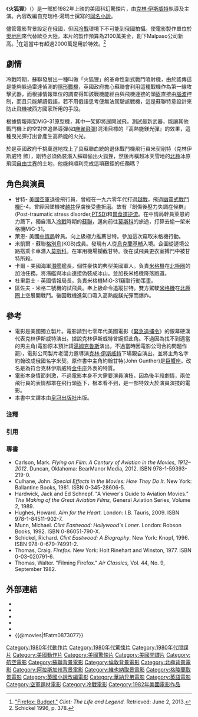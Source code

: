 {{Infobox film
| name           = 火狐狸
| original_name  = {{lang|en|''Firefox''}}
| image          = {{Show if file exists|comment=檔案不存在（本模板會在檔案恢復時自動顯示檔案，並由機器人自動清理模板，無需撤銷機器人的編輯）|file=ملصق فايرفوكس (فيلم 1982).jpg|text=File:ملصق فايرفوكس (فيلم 1982).jpg}}
| image size     = 
| caption        = 
| director       = [[克林·伊斯威特|克林·伊斯威特]]
| screenplay     = {{unbulleted list|Alex Lasker|Wendell Wellman}}
| based on       = {{based on|''[[Firefox_(novel)|Firefox]]''<br>1977 novel|[[Craig_Thomas_(author)|Craig Thomas]]}}
| producer       = 克林·伊斯威特
| starring = {{plainlist|
* Clint Eastwood
}}
| music          = [[莫里斯·賈爾|莫里斯·賈爾]]
| cinematography = [[Bruce_Surtees|Bruce Surtees]]
| editing        = {{unbulleted list|[[Ron_Spang|Ron Spang]]|[[Ferris_Webster|Ferris Webster]]}}
| studio         = [[Malpaso_Productions|Malpaso Productions]]
| distributor    = [[華納兄弟|華納兄弟]]
| released       = {{Film date|1982|6|18}}
| runtime        = 136分鐘
| language       = 英語<br />俄語
| country        = 美國<br />奧地利<br />格陵蘭
| budget         = 2100萬美元<ref name="Hughes198">Hughes 2009, p. 198.</ref>
| gross          = 46,708,276美元
}}

《'''火狐狸'''》（{{lang-en|''Firefox''}}）是一部於1982年上映的美國科幻驚悚片，由[[克林·伊斯威特|克林·伊斯威特]]執導及主演。內容改編自克瑞格·湯瑪士撰寫的[[火狐狸_(小說)|同名小說]]。

儘管電影背景設定在俄國，但因[[冷戰|冷戰]]環境下不可能到俄國拍攝。使電影製作單位於[[奧地利|奧地利]]來代替歐亞大陸。本片的製作預算為2100萬美金，創下Malpaso公司新高。<ref>[https://books.google.com/books?id=w6i25jxBIwcC&pg=PA337&lpg=PA337&dq=Firefox+(film)+budget&source=bl&ots=1HCoaSQo5a&sig=6lRe2h_xfmu1NBHF0RR_ve3jYRA&hl=en&sa=X&ei=sRZzUfiEFOPn0gGO_IDIAg&ved=0CMcCEOgBMCY#v=onepage&q=Firefox%20(film)%20budget&f=false "Firefox: Budget."] {{Wayback|url=https://books.google.com/books?id=w6i25jxBIwcC&pg=PA337&lpg=PA337&dq=Firefox+(film)+budget&source=bl&ots=1HCoaSQo5a&sig=6lRe2h_xfmu1NBHF0RR_ve3jYRA&hl=en&sa=X&ei=sRZzUfiEFOPn0gGO_IDIAg&ved=0CMcCEOgBMCY#v=onepage&q=Firefox%20(film)%20budget&f=false |date=20190820174714 }} ''Clint: The Life and Legend.'' Retrieved: June 2, 2013.</ref>在這當中有超過2000萬是用於特效。<ref>Schickel 1996, p. 378.</ref>

== 劇情 ==
冷戰時期，蘇聯發展出一種叫做「火狐狸」的革命性新式戰鬥噴射機，由於謠傳這是能夠躲過雷達偵測的[[隱形戰機|隱形戰機]]，英國政府擔心蘇聯會利用這種戰機作為第一線攻擊武器，而根據情報單位的調查得知該戰機能經由與飛機連接的頭盔直接由[[腦波|腦波]]控制，而且只能解讀俄語，若不用俄語思考便無法駕駛該戰機，這是蘇聯特意設計來防止飛機被西方國家所用的手段。

根據情報兩架MiG-31原型機，其中一架即將展開試飛，測試最新武器，能讓其他戰鬥機上的空對空追熱導彈(如[[麻雀飛彈|麻雀飛彈]])混淆目標的『高熱能鎂光彈』的效果，這種曳光彈打出會產生高熱能的火光。

於是英國政府千挑萬選地找上了具蘇聯血統的退休戰鬥機飛行員米契剛特（克林伊斯威特 飾），剛特必須偽裝潛入蘇聯偷出火狐狸，然後再橫越冰天雪地的[[北極|北極]]冰原飛回[[自由世界|自由世界]]的土地，他能夠順利完成這項艱鉅的任務嗎？

== 角色與演員 ==
* 甘特- [[美國空軍|美國空軍]]退役飛行員，曾經在一九六零年代打過[[越戰|越戰]]，飛過[[幽靈式戰鬥機|幽靈式戰鬥機]]F-4。曾經因墜機被[[越共|越共]]俘虜後受盡折磨。故有『創傷後壓力失調症候群』(Post-traumatic stress disorder,[[PTSD|PTSD]])和[[胃食道逆流|胃食道逆流]]。在中情局幹員萊恩的力薦下，獨自潛入[[冷戰|冷戰]]時期的[[蘇聯|蘇聯]]，邁向前往[[莫斯科|莫斯科]]的旅途，打算去偷一架米格機MiG-31。
* 萊恩- 美國[[中情局|中情局]]幹員。向上級極力推薦甘特。參加這次竊取米格機行動。
* 米凱爾 - 蘇聯[[格別烏|格別烏]](KGB)成員。發現有人從[[烏克蘭|烏克蘭]][[基輔|基輔]]入境。企圖從邊境公路搭乘卡車潛入[[莫斯科|莫斯科]]。在軍用機場攔截甘特。後在試飛員更衣室搏鬥中被甘特所殺。
* 卡爾 - 美國海軍[[潛艦|潛艦]]艦長，個性豪快的典型美國軍人。負責[[米格機|米格機]]在[[北極圈|北極圈]]的加油任務。將潛艦與冰山連接偽裝成冰山。並加長米格機降落跑道。
* 杜里爵士 - 英國情報局長，負責米格機MiG-31竊取行動策畫。
* 區佐夫 - 米格二號機的試飛員。奉上級命令追蹤甘特。雙方駕駛[[米格機|米格機]]在[[北極圈|北極圈]]上空展開戰鬥。後因戰機進氣口吸入高熱能鎂光彈而爆炸。

== 參考 ==
* 電影是美國獨立製片。電影請到七零年代美國電影《[[緊急追捕令|緊急追捕令]]》的銀幕硬漢代表克林伊斯威特演出。據說克林伊斯威特曾婉拒此角。不過因為找不到適當的男主角(電影原本預計請[[湯姆克魯斯|湯姆克魯斯]]演出，不過當時因電影公司合約問題作罷)，電影公司製片老闆力邀導演[[克林·伊斯威特|克林·伊斯威特]]下場親自演出。並將主角名字約翰改成俄國名字米契。原作書中主角約翰甘特(John Gunther)是[[巨蟹座|巨蟹座]]。改名是為符合克林伊斯威特[[金牛座|金牛座]]外表的特質。
* 電影本身情節刺激，不過電影本身不大需要演員演技，因為後半段劇情，兩位飛行員的表情都罩在飛行頭盔下，根本看不到，是一部特效大於演員演技的電影。
* 本書中文譯本由[[皇冠出版社|皇冠出版社]]出版。

=== 注釋 ===
{{Reflist|group=N}}

=== 引用 ===
{{Reflist|30em}}

=== 專書 ===
{{Refbegin}}
* Carlson, Mark. ''Flying on Film: A Century of Aviation in the Movies, 1912–2012''. Duncan, Oklahoma: BearManor Media, 2012. ISBN 978-1-59393-219-0.
* Culhane, John. ''Special Effects in the Movies: How They Do It.'' New York: Ballantine Books, 1981. ISBN 0-345-28606-5.
* Hardwick, Jack and Ed Schnepf. "A Viewer's Guide to Aviation Movies." ''The Making of the Great Aviation Films,'' General Aviation Series, Volume 2, 1989.
* Hughes, Howard. ''Aim for the Heart.'' London: I.B. Tauris, 2009. ISBN 978-1-84511-902-7.
* Munn, Michael. ''Clint Eastwood: Hollywood's Loner''. London: Robson Books, 1992. ISBN 0-86051-790-X.
* Schickel, Richard. ''Clint Eastwood: A Biography''. New York: Knopf, 1996. ISBN 978-0-679-74991-2.
* Thomas, Craig. ''Firefox.'' New York: Holt Rinehart and Winston, 1977. ISBN 0-03-020791-6.
* Thomas, Walter. "Filming Firefox." ''Air Classics,'' Vol. 44, No. 9, September 1982.
{{Refend}}

== 外部連結 ==
* {{IMDb title|id=0083943|title=Firefox}}
* {{amg movie|17421}}
* {{tcmdb title|id=18326}}
* {{AFI film|id=56778|title=Firefox}}
* {{Mojo title|firefox|Firefox}}
* {{@movies|fFatm0873077}}

{{Clint Eastwood}}

[[Category:1980年代動作片|Category:1980年代動作片]]
[[Category:1980年代驚悚片|Category:1980年代驚悚片]]
[[Category:1980年代間諜片|Category:1980年代間諜片]]
[[Category:美國動作片|Category:美國動作片]]
[[Category:美國驚悚片|Category:美國驚悚片]]
[[Category:美國間諜片|Category:美國間諜片]]
[[Category:航空電影|Category:航空電影]]
[[Category:蘇聯背景電影|Category:蘇聯背景電影]]
[[Category:倫敦背景電影|Category:倫敦背景電影]]
[[Category:北極背景電影|Category:北極背景電影]]
[[Category:阿拉斯加州背景電影|Category:阿拉斯加州背景電影]]
[[Category:維也納取景電影|Category:維也納取景電影]]
[[Category:格陵蘭取景電影|Category:格陵蘭取景電影]]
[[Category:英國小說改編電影|Category:英國小說改編電影]]
[[Category:華納兄弟電影|Category:華納兄弟電影]]
[[Category:英語電影|Category:英語電影]]
[[Category:空軍題材電影|Category:空軍題材電影]]
[[Category:冷戰電影|Category:冷戰電影]]
[[Category:1982年美國電影作品|Category:1982年美國電影作品]]